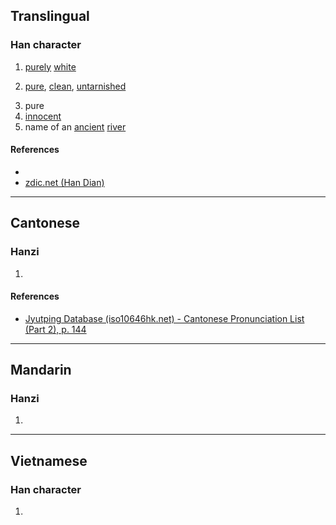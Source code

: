 {{character info/new}}
==Translingual==

===Han character===
{{Han char|rn=85|rad=水|as=12|sn=15|four=30131|canj=EOGF|ids=⿰氵焦}}

# [[purely]] [[white]]
# {{lb|zh|figurative|of morals}} [[pure]], [[clean]], [[untarnished]]
# pure
# [[innocent]]
# name of an [[ancient]] [[river]]

====References====
* {{Han ref|kx=0648.320|dkj=18223|dj=1058.170|hdz=31744.010|uh=6F50|ud=28496|bh=E64E|bd=58958}}
* [http://www.zdic.net/z/1d/js/6F50.htm zdic.net (Han Dian)]

----

==Cantonese==

===Hanzi===
{{yue-hanzi|jyut=[[ziu3]]|y=jiu3}}

# {{defn|lang=yue|sort=水12}}

====References====
*[http://www.iso10646hk.net/jp/document/download.jsp Jyutping Database (iso10646hk.net) - Cantonese Pronunciation List (Part 2), p. 144]

----

==Mandarin==

===Hanzi===
{{cmn-hanzi|pin=[[jiào]] ([[jiao4]]), [[qiáo]] ([[qiao2]])|wg=chiao<sup>4</sup>, ch'iao<sup>2</sup>}}

# {{defn|lang=cmn|sort=水12}}

----

==Vietnamese==

===Han character===
{{vi-readings|rs=水12| hanviet = tèo}}

# {{defn|lang=vi|sort=水12}}